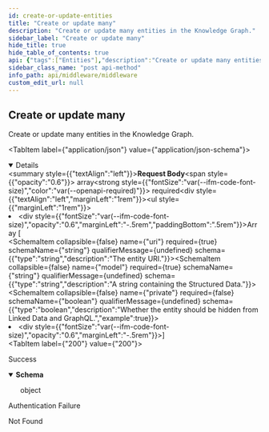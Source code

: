 ```yaml
---
id: create-or-update-entities
title: "Create or update many"
description: "Create or update many entities in the Knowledge Graph."
sidebar_label: "Create or update many"
hide_title: true
hide_table_of_contents: true
api: {"tags":["Entities"],"description":"Create or update many entities in the Knowledge Graph.","operationId":"createOrUpdateEntities","requestBody":{"content":{"application/json":{"schema":{"type":"array","description":"A list of requests","items":{"required":["model","uri"],"type":"object","properties":{"uri":{"type":"string","description":"The entity URI."},"model":{"type":"string","description":"A string containing the Structured Data."},"private":{"type":"boolean","description":"Whether the entity should be hidden from Linked Data and GraphQL.","example":true}},"description":"A request part of a batch.","title":"BatchRequest"}}}},"required":true},"responses":{"200":{"description":"Success","content":{"application/json":{"schema":{"type":"object"}}}},"401":{"description":"Authentication Failure"},"404":{"description":"Not Found"}},"security":[{"ApiKey":[]}],"method":"post","path":"/dataset/batch","servers":[{"url":"https://api.wordlift.io/middleware"}],"securitySchemes":{"ApiKey":{"type":"apiKey","description":"`Key {your key}`","name":"ApiKey","in":"header"}},"jsonRequestBodyExample":[{"uri":"string","model":"string","private":true}],"info":{"title":"Middleware","description":"Perform CRUD operations on the Knowledge Graph.","termsOfService":"https://wordlift.io/terms-of-service/","contact":{"name":"WordLift","url":"https://wordlift.io","email":"hello@wordlift.io"},"license":{"name":"(c) copyright 2022-present WordLift","url":"https://wordlift.io"},"version":"1.0"},"postman":{"name":"Create or update many","description":{"content":"Create or update many entities in the Knowledge Graph.","type":"text/plain"},"url":{"path":["dataset","batch"],"host":["{{baseUrl}}"],"query":[],"variable":[]},"header":[{"key":"Content-Type","value":"application/json"},{"key":"Accept","value":"application/json"}],"method":"POST","body":{"mode":"raw","raw":"\"\"","options":{"raw":{"language":"json"}}},"auth":{"type":"apikey","apikey":[{"type":"any","value":"ApiKey","key":"key"},{"type":"any","value":"<API Key>","key":"value"},{"type":"any","value":"header","key":"in"}]}}}
sidebar_class_name: "post api-method"
info_path: api/middleware/middleware
custom_edit_url: null
---
```



## Create or update many



Create or update many entities in the Knowledge Graph.

<MimeTabs><TabItem label={"application/json"} value={"application/json-schema"}><details style={{}} data-collapsed={false} open={true}><summary style={{"textAlign":"left"}}><strong>Request Body</strong><span style={{"opacity":"0.6"}}> array</span><strong style={{"fontSize":"var(--ifm-code-font-size)","color":"var(--openapi-required)"}}> required</strong></summary><div style={{"textAlign":"left","marginLeft":"1rem"}}></div><ul style={{"marginLeft":"1rem"}}><li><div style={{"fontSize":"var(--ifm-code-font-size)","opacity":"0.6","marginLeft":"-.5rem","paddingBottom":".5rem"}}>Array [</div></li><SchemaItem collapsible={false} name={"uri"} required={true} schemaName={"string"} qualifierMessage={undefined} schema={{"type":"string","description":"The entity URI."}}></SchemaItem><SchemaItem collapsible={false} name={"model"} required={true} schemaName={"string"} qualifierMessage={undefined} schema={{"type":"string","description":"A string containing the Structured Data."}}></SchemaItem><SchemaItem collapsible={false} name={"private"} required={false} schemaName={"boolean"} qualifierMessage={undefined} schema={{"type":"boolean","description":"Whether the entity should be hidden from Linked Data and GraphQL.","example":true}}></SchemaItem><li><div style={{"fontSize":"var(--ifm-code-font-size)","opacity":"0.6","marginLeft":"-.5rem"}}>]</div></li></ul></details></TabItem></MimeTabs><div><ApiTabs><TabItem label={"200"} value={"200"}><div>

Success

</div><div><MimeTabs schemaType={"response"}><TabItem label={"application/json"} value={"application/json"}><SchemaTabs><TabItem label={"Schema"} value={"Schema"}><details style={{}} data-collapsed={false} open={true}><summary style={{"textAlign":"left"}}><strong>Schema</strong></summary><div style={{"textAlign":"left","marginLeft":"1rem"}}></div><ul style={{"marginLeft":"1rem"}}><div style={{"marginTop":".5rem","marginBottom":".5rem","marginLeft":"1rem"}}>

object

</div></ul></details></TabItem><TabItem label={"Example (from schema)"} value={"Example (from schema)"}><ResponseSamples responseExample={"{}"} language={"json"}></ResponseSamples></TabItem></SchemaTabs></TabItem></MimeTabs></div></TabItem><TabItem label={"401"} value={"401"}><div>

Authentication Failure

</div><div></div></TabItem><TabItem label={"404"} value={"404"}><div>

Not Found

</div><div></div></TabItem></ApiTabs></div>
      